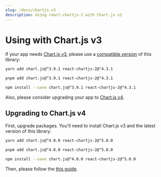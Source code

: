 ```yaml
---
slug: /docs/chartjs-v3
description: Using react-chartjs-2 with Chart.js v3
---
```



# Using with Chart.js v3

If your app needs [Chart.js v3](https://www.chartjs.org/docs/3.9.1/), please use a [compatible version](https://www.npmjs.com/package/react-chartjs-2/v/4.3.1) of this library:

<Tabs>
  <TabItem value="yarn" default>

  ```bash
  yarn add chart.js@^3.9.1 react-chartjs-2@^4.3.1
  ```

  </TabItem>
  <TabItem value="pnpm">

  ```bash
  pnpm add chart.js@^3.9.1 react-chartjs-2@^4.3.1
  ```

  </TabItem>
  <TabItem value="npm">

  ```bash
  npm install --save chart.js@^3.9.1 react-chartjs-2@^4.3.1
  ```

  </TabItem>
</Tabs>

Also, please consider upgrading your app to [Chart.js v4](#upgrading-to-chartjs-v4).

## Upgrading to Chart.js v4

First, upgrade packages. You'll need to install Chart.js v3 and the latest version of this library:

<Tabs>
  <TabItem value="yarn" default>

  ```bash
  yarn add chart.js@^4.0.0 react-chartjs-2@^5.0.0
  ```

  </TabItem>
  <TabItem value="pnpm">

  ```bash
  pnpm add chart.js@^4.0.0 react-chartjs-2@^5.0.0
  ```

  </TabItem>
  <TabItem value="npm">

  ```bash
  npm install --save chart.js@^4.0.0 react-chartjs-2@^5.0.0
  ```

  </TabItem>
</Tabs>

Then, please follow the [this guide](/docs/migration-to-v5).
